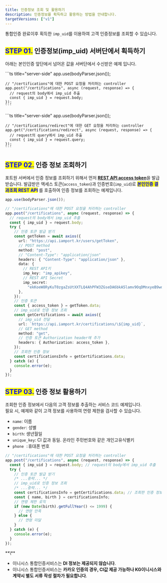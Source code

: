 ```yaml
---
title: 인증정보 조회 및 활용하기
description: 인증정보를 획득하고 활용하는 방법을 안내합니다.
targetVersions: ["v1"]
---
```



통합인증 완료이후 획득한 `imp_uid`를 이용하여 고객 인증정보를 조회할 수 있습니다.

## <mark style="color:blue;">**STEP 01.**</mark> 인증정보(imp\_uid) 서버단에서 획득하기

아래는 본인인증 앞단에서 넘어온 값을 서버단에서 수신받은 예제 입니다.

<Tabs>
  <Tab title="Node.js(팝업방식)">
    ```ts title="server-side"
    app.use(bodyParser.json());

    // "/certifications"에 대한 POST 요청을 처리하는 controller
    app.post("/certifications", async (request, response) => {
      // request의 body에서 imp_uid 추출
      const { imp_uid } = request.body;
    });
    ```
  </Tab>

  <Tab title="Node.js(리디렉션 방식)">
    ```ts title="server-side"
    app.use(bodyParser.json());

    // "/certifications/redirect"에 대한 GET 요청을 처리하는 controller
    app.get("/certifications/redirect", async (request, response) => {
      // request의 query에서 imp_uid 추출
      const { imp_uid } = request.query;
    });
    ```
  </Tab>
</Tabs>

## <mark style="color:blue;">**STEP 02.**</mark> 인증 정보 조회하기

포트원 서버에서 인증 정보를 조회하기 위해서 먼저 [**REST API access token**](../../api/rest-api-access-token)을 발급받습니다.
발급받은 액세스 토큰(`access_token`)과 인증번호(`imp_uid`)로 <mark style="color:blue;">**본인인증 결과조회 REST API**</mark> 를 호출하여 인증 정보를 조회하는 예제입니다.

```ts title="server-side(Node.js)"
app.use(bodyParser.json());

// "/certifications"에 대한 POST 요청을 처리하는 controller
app.post("/certifications", async (request, response) => {
  // request의 body에서 imp_uid 추출
  const { imp_uid } = request.body;
  try {
    // 인증 토큰 발급 받기
    const getToken = await axios({
      url: "https://api.iamport.kr/users/getToken",
      // POST method
      method: "post",
      // "Content-Type": "application/json"
      headers: { "Content-Type": "application/json" },
      data: {
        // REST API키
        imp_key: "imp_apikey",
        // REST API Secret
        imp_secret:
          "ekKoeW8RyKuT0zgaZsUtXXTLQ4AhPFW3ZGseDA6bkA5lamv9OqDMnxyeB9wqOsuO9W3Mx9YSJ4dTqJ3f",
      },
    });
    // 인증 토큰
    const { access_token } = getToken.data;
    // imp_uid로 인증 정보 조회
    const getCertifications = await axios({
      // imp_uid 전달
      url: `https://api.iamport.kr/certifications/\${imp_uid}`,
      // GET method
      method: "get",
      // 인증 토큰 Authorization header에 추가
      headers: { Authorization: access_token },
    });
    // 조회한 인증 정보
    const certificationsInfo = getCertifications.data;
  } catch (e) {
    console.error(e);
  }
});
```

## <mark style="color:blue;">**STEP 03.**</mark> 인증 정보 활용하기

조회한 인증 정보에서 다음의 고객 정보를 추출하는 서비스 코드 예제입니다.\
필요 시, 예제와 같이 고객 정보를 사용하여 연령 제한을 검사할 수 있습니다.

- `name`: 이름
- `gender`: 성별
- `birth`: 생년월일
- `unique_key`: CI 값과 동일. 온라인 주민번호와 같은 개인고유식별키
- `phone :`휴대폰 번호

```ts title="Node.js"
// "/certifications"에 대한 POST 요청을 처리하는 controller
app.post("/certifications", async (request, response) => {
  const { imp_uid } = request.body; // request의 body에서 imp_uid 추출
  try {
    // 인증 토큰 발급 받기
    /* ...중략... */
    // imp_uid로 인증 정보 조회
    /* ...중략... */
    const certificationsInfo = getCertifications.data; // 조회한 인증 정보
    const { name, birth } = certificationsInfo;
    // 연령 제한 로직
    if (new Date(birth).getFullYear() <= 1999) {
      // 연령 만족
    } else {
      // 연령 미달
    }
  } catch (e) {
    console.error(e);
  }
});
```

<Hint style="info">
  **\<KG이니시스 통합본인인증\_특징(중요)>**

  - 이니시스 통합인증서비스는 **DI 정보는 제공되지 않습니다**.
  - 이니시스 통합인증서비스는 **카카오 인증의 경우, CI값 제공 가능하나 KG이니시스와 계약시 별도 서류 작성 절차가 필요합니다**.
</Hint>
